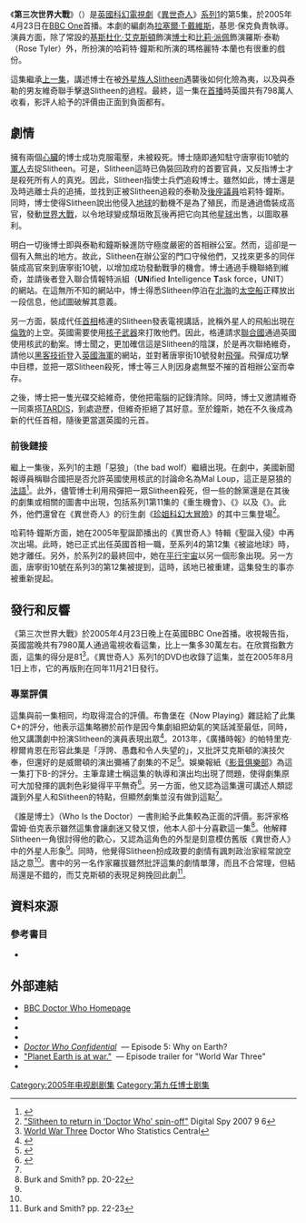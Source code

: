 {{noteTA
|G1=Show
|G2=TV
|T=zh:第三次世界大戰 (異世奇人);zh-cn:第三次世界大战 (神秘博士); zh-hk:第三次世界大戰 (異世奇人); zh-tw:第三次世界大戰 (異世奇人);
|1=zh:第三次世界大戰;zh-cn:第三次世界大战 ; zh-hk:第三次世界大戰; zh-tw:第三次世界大戰;
|2=zh:倫敦的外星人;zh-cn: 伦敦的外星人; zh-hk:撞毀大笨鐘; zh-tw:倫敦的外星人;
|3=zh-cn: 戴立克; zh-hk:仇人碰面; zh-tw:宿敵
}}

{{Infobox Doctor Who episode|
|number = 160b
|serial_name= 第三次世界大戰<br/>World War Three
|image= 
|caption= 
|show=DW
|type=劇集
|doctor = [[基斯杜化·艾克斯頓|基斯杜化·艾克斯頓]]（[[第九任博士|第九任博士]]）
|companion=[[比莉·派佩|比莉·派佩]]（羅斯·泰勒）
|guests=
*潘娜洛普·威爾頓 – 哈莉特·鐘斯
*安納·畢蘭特 – 瑪格麗特·本蘭
|writer=[[拉塞爾·T·戴維斯|拉塞爾·T·戴維斯]]
|director= 基思·保克
|script_editor=艾蘭·路蘭斯
|producer=菲爾·歌連臣
|executive_producer= [[拉塞爾·T·戴維斯|拉塞爾·T·戴維斯]]<br />祖利亞·加德納<br />馬利·楊格
|composer= 馬瑞·高德
|production_code=1.5
|length=45分鐘，兩部份中的首集
|date=2005年4月23日
|preceding="[[撞毀大笨鐘|撞毀大笨鐘]]"
|following="[[仇人碰面|仇人碰面]]"
|series=[[異世奇人_(系列1)|系列1]]
|}}

《'''第三次世界大戰'''》（{{lang|en|World War Three}}）是[[英國|英國]][[科幻|科幻]][[電視劇|電視劇]]《[[異世奇人|異世奇人]]》[[異世奇人_(系列1)|系列1]]的第5集，於2005年4月23日在[[BBC_One|BBC One]]首播。本劇的編劇為[[拉塞爾·T·戴維斯|拉塞爾·T·戴維斯]]，基思·保克負責執導。演員方面，除了常設的[[基斯杜化·艾克斯頓|基斯杜化·艾克斯頓]]飾演[[博士_(異世奇人)|博士]]和[[比莉·派佩|比莉·派佩]]飾演羅斯·泰勒（Rose Tyler）外，{{link-en|潘娜洛普·威爾頓|Penelope Wilton}}所扮演的哈莉特·鐘斯和{{link-en|安納·畢蘭特|Annette Badland}}所演的瑪格麗特·本蘭也有很重的戲份。

這集繼承[[撞毀大笨鐘|上一集]]，講述博士在被[[外星人|外星族人]]Slitheen遇襲後如何化險為夷，以及與泰勒的男友維奇聯手擊退Slitheen的過程。最終，這一集在[[首演|首播]]時英國共有798萬人收看，影評人給予的評價由正面到負面都有。

==劇情==
擁有兩個[[心臟|心臟]]的博士成功克服電壓，未被殺死。博士隨即通知駐守唐寧街10號的[[英國軍人|軍人]]去捉Slitheen。可是，Slitheen這時已偽裝回政府的首要官員，又反指博士才是殺死所有人的真兇。因此，Slitheen指使士兵們追殺博士。雖然如此，博士還是及時逃離士兵的追捕，並找到正被Slitheen追殺的泰勒及[[後座議員|後座議員]]哈莉特·鐘斯。同時，博士使得Slitheen說出他侵入[[地球|地球]]的動機不是為了殖民，而是通過僑裝成高官，發動[[世界大戰|世界大戰]]，以令地球變成頹垣敗瓦後再把它向其他[[星球|星球]]出售，以圖取暴利。

明白一切後博士即與泰勒和鐘斯躲進防守極度嚴密的首相辦公室。然而，這卻是一個有入無出的地方。故此，Slitheen在辦公室的門口守候他們，又找來更多的同伴裝成高官來到唐寧街10號，以增加成功發動戰爭的機會。博士通過手機聯絡到維奇，並請後者登入聯合情報特派組（'''UN'''ified '''I'''ntelligence '''T'''ask force，UNIT）的網站。在這無所不知的網站中，博士得悉Slitheen停泊在[[北海_(大西洋)|北海]]的[[太空船|太空船]]正釋放出一段信息，他試圖破解其意義。

另一方面，裝成代任[[英國首相|首相]]格連的Slitheen發表電視講話，訛稱外星人的飛船出現在[[倫敦|倫敦]]的上空。英國需要使用[[核子武器|核子武器]]來打敗他們。因此，格連請求[[聯合國|聯合國]]通過英國使用核武的動案。博士聞之，更加確信這是Slitheen的陰謀，於是再次聯絡維奇，請他以[[黑客|黑客技術]]登入[[英國海軍|英國海軍]]的網站，並對著唐寧街10號發射[[飛彈|飛彈]]。飛彈成功擊中目標，並把一眾Slitheen殺死，博士等三人則因身處無堅不摧的首相辦公室而幸存。

之後，博士把一隻光碟交給維奇，使他把電腦的記錄清除。同時，博士又邀請維奇一同乘搭[[TARDIS|TARDIS]]，到處遊歷，但維奇拒絕了其好意。至於鐘斯，她在不久後成為新的代任首相，隨後更當選英國的元首。

===前後鏈接===
繼上一集後，系列1的主題「惡狼」（the bad wolf）繼續出現。在劇中，美國新聞報導員稱聯合國把是否允許英國使用核武的討論命名為Mal Loup，這正是惡狼的[[法語|法語]]<ref>{{cite web|url = http://www.bbc.co.uk/mediaselector/check/doctorwho/ram/usnews?size=16x9&bgc=CC0000&nbram=1&bbram=1&lang=en-wl|title = American News Report|accessdate = 11-10-2007|author = BBC|format = RealPlayerher|deadurl = yes|archiveurl = https://web.archive.org/web/20050502102553/http://www.bbc.co.uk/mediaselector/check/doctorwho/ram/usnews?size=16x9&bgc=CC0000&nbram=1&bbram=1&lang=en-wl|archivedate = 2005-05-02}}</ref>。此外，儘管博士利用飛彈把一眾Slitheen殺死，但一些的餘黨還是在其後的劇集或相關的圖書中出現，包括系列1第11集的《重生機會》、《{{link-en|怪獸內部|The Monsters Inside}}》以及《{{link-en|Slitheen的遠征|The Slitheen Excursion}}》。此外，他們還曾在《異世奇人》的衍生劇《[[珍姐科幻大冒險|珍姐科幻大冒險]]》的其中三集登場<ref>[http://www.digitalspy.co.uk/tv/s7/doctor-who/news/a75207/slitheen-to-return-in-doctor-who-spin-off.html "Slitheen to return in 'Doctor Who' spin-off"] {{Wayback|url=http://www.digitalspy.co.uk/tv/s7/doctor-who/news/a75207/slitheen-to-return-in-doctor-who-spin-off.html |date=20140508142623 }} Digital Spy 2007 9 6</ref>。

哈莉特·鐘斯方面，她在2005年聖誕節播出的《異世奇人》特輯《聖誕入侵》中再次出場。此時，她已正式出任英國首相一職，至系列4的第12集《被盜地球》時，她才離任。另外，於系列2的最終回中，她在[[平行宇宙|平行宇宙]]以另一個形象出現。另一方面，唐寧街10號在系列3的第12集被提到，這時，該地已被重建，這集發生的事亦被重新提起。

==發行和反響==
《第三次世界大戰》於2005年4月23日晚上在英國BBC One首播。收視報告指，英國當晚共有7980萬人通過電視收看這集，比上一集多30萬左右。在欣賞指數方面，這集的得分是81<ref>[http://doctorwho.slug-web.co.uk/episode.asp?q=5 World War Three] {{Wayback|url=http://doctorwho.slug-web.co.uk/episode.asp?q=5 |date=20140503194711 }} Doctor Who Statistics Central</ref>。《異世奇人》系列1的DVD也收錄了這集，並在2005年8月1日上市，它的再版則在同年11月21日發行。

===專業評價===
這集與前一集相同，均取得混合的評價。布魯堡在《Now Playing》雜誌給了此集C+的評分，他表示這集略勝於前作是因今集劇組把幼氣的笑話減至最低，同時，他又講讚劇中扮演Slitheen的演員表現出眾<ref>{{cite web|first=Arnold T|last=Blumburg|url=http://www.nowplayingmag.com/content/view/1359/47/|title=Doctor Who - "World War Three"|work=Now Playing|archiveurl=https://web.archive.org/web/20050427194904/http://www.nowplayingmag.com/content/view/1359/47/|archivedate=2005年4月27日|date=2005-04-27|accessdate=1-12-2013|deadurl=yes}}</ref>。2013年，《廣播時報》的帕特里克·穆爾肯恩在形容此集是「浮誇、愚蠢和令人失望的」，又批評艾克斯頓的演技欠奉，但還好的是威爾頓的演出彌補了劇集的不足<ref>{{cite web|url=http://www.radiotimes.com/blog/2013-03-07/aliens-of-londonworld-war-three|title=The Aliens of London/World War Three ***|last=Mulkern|first=Patrick|work=Radio Times|date=7-3-2013|accessdate=1-12-2013|archive-date=2013-12-03|archive-url=https://web.archive.org/web/20131203020257/http://www.radiotimes.com/blog/2013-03-07/aliens-of-londonworld-war-three|dead-url=no}}</ref>。娛樂報紙《[[影音俱樂部|影音俱樂部]]》為這一集打下B-的評分。主筆韋建士稱這集的執導和演出均出現了問題，使得劇集原可大加發揮的諷刺色彩變得平平無奇<ref name="AV Club">{{cite web|first=Alasdair|last=Wilkins|url=http://www.avclub.com/review/aliens-of-londonworld-war-three-106096|title=Doctor Who: "Aliens of London"/"World War Three"|work=The A.V. Club|date=1-12-2013|accessdate=1-12-2013|archive-date=2013-12-03|archive-url=https://web.archive.org/web/20131203110754/http://www.avclub.com/review/aliens-of-londonworld-war-three-106096|dead-url=no}}</ref>。另一方面，他又認為這集還可講述人類認識到外星人和Slitheen的特點，但顯然劇集並沒有做到這點<ref name="AV Club"/>。

《誰是博士》（Who Is the Doctor）一書則給予此集較為正面的評價。影評家格雷姆·伯克表示雖然這集會讓劇迷又發又恨，他本人卻十分喜歡這一集<ref name="burk">Burk and Smith? pp. 20-22</ref>。他解釋Slitheen一角很討得他的歡心，又認為這角色的外型是刻意模仿舊版《異世奇人》中的外星人形象<ref name="burk"/>。同時，他覺得Slitheen扮成政要的劇情有諷刺政治家經常說空話之意<ref name="burk"/>。書中的另一名作家羅拔雖然批評這集的劇情單薄，而且不合常理，但結局還是不錯的，而艾克斯頓的表現足夠挽回此劇<ref>Burk and Smith? pp. 22-23</ref>。

==資料來源==
{{reflist|2}}

===參考書目===
*{{Cite book|last=Burk|first=Graeme|last2=Smith?|first2=Robert|title=Who Is the Doctor: The Unofficial Guide to Doctor Who-The New Series|url=https://archive.org/details/whoisdoctorunoff0000burk|chapter=Series 1|edition=1st|date=6 March 2012|publisher=[[ECW_Press|ECW Press]]|pages=[https://archive.org/details/whoisdoctorunoff0000burk/page/3 3]–62|isbn=1-55022-984-2|ref=harv}}

==外部連結==
{{Portal bar|神秘博士|电视剧|英国}}
*[https://web.archive.org/web/20090201043712/http://www.bbc.co.uk/doctorwho/episodes/2005/flash/homepages/index5.shtml BBC Doctor Who Homepage]
*{{Brief| id=2005de | title=Aliens of London" / "World War Three|quotes=y}}
*{{Doctor Who RG | id=who_tv04 | title=Aliens of London" / "World War Three|quotes=y}}
*{{OG |2005-05|World War Three|quotes=y}}
*''[http://www.bbc.co.uk/mediaselector/check/doctorwho/ram/confidential5?size=16x9&bgc=CC0000&nbram=1&bbram=1&nbwm=1&bbwm=1 Doctor Who Confidential] {{Wayback|url=http://www.bbc.co.uk/mediaselector/check/doctorwho/ram/confidential5?size=16x9&bgc=CC0000&nbram=1&bbram=1&nbwm=1&bbwm=1 |date=20090225180905 }}'' — Episode 5: Why on Earth?
*[http://www.bbc.co.uk/mediaselector/check/doctorwho/ram/ep5trail?size=16x9&bgc=CC0000&nbram=1&bbram=1 "Planet Earth is at war."] {{Wayback|url=http://www.bbc.co.uk/mediaselector/check/doctorwho/ram/ep5trail?size=16x9&bgc=CC0000&nbram=1&bbram=1 |date=20070301134340 }} — Episode trailer for "World War Three"
*{{imdb episode|0563003|World War Three}}

{{Doctor Who episodes|N1}}

[[Category:2005年电视剧剧集|Category:2005年电视剧剧集]]
[[Category:第九任博士剧集|Category:第九任博士剧集]]